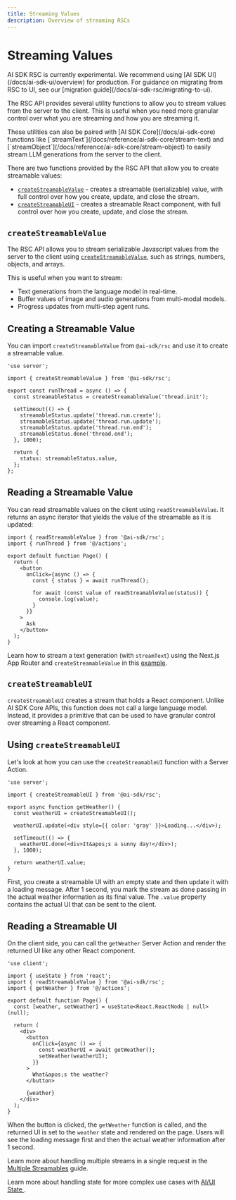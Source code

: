 ```yaml
---
title: Streaming Values
description: Overview of streaming RSCs
---
```



# Streaming Values

<Note type="warning">
  AI SDK RSC is currently experimental. We recommend using [AI SDK
  UI](/docs/ai-sdk-ui/overview) for production. For guidance on migrating from
  RSC to UI, see our [migration guide](/docs/ai-sdk-rsc/migrating-to-ui).
</Note>

The RSC API provides several utility functions to allow you to stream values from the server to the client. This is useful when you need more granular control over what you are streaming and how you are streaming it.

<Note>
  These utilities can also be paired with [AI SDK Core](/docs/ai-sdk-core)
  functions like [`streamText`](/docs/reference/ai-sdk-core/stream-text) and
  [`streamObject`](/docs/reference/ai-sdk-core/stream-object) to easily stream
  LLM generations from the server to the client.
</Note>

There are two functions provided by the RSC API that allow you to create streamable values:

- [`createStreamableValue`](/docs/reference/ai-sdk-rsc/create-streamable-value) - creates a streamable (serializable) value, with full control over how you create, update, and close the stream.
- [`createStreamableUI`](/docs/reference/ai-sdk-rsc/create-streamable-ui) - creates a streamable React component, with full control over how you create, update, and close the stream.

## `createStreamableValue`

The RSC API allows you to stream serializable Javascript values from the server to the client using [`createStreamableValue`](/docs/reference/ai-sdk-rsc/create-streamable-value), such as strings, numbers, objects, and arrays.

This is useful when you want to stream:

- Text generations from the language model in real-time.
- Buffer values of image and audio generations from multi-modal models.
- Progress updates from multi-step agent runs.

## Creating a Streamable Value

You can import `createStreamableValue` from `@ai-sdk/rsc` and use it to create a streamable value.

```tsx file='app/actions.ts'
'use server';

import { createStreamableValue } from '@ai-sdk/rsc';

export const runThread = async () => {
  const streamableStatus = createStreamableValue('thread.init');

  setTimeout(() => {
    streamableStatus.update('thread.run.create');
    streamableStatus.update('thread.run.update');
    streamableStatus.update('thread.run.end');
    streamableStatus.done('thread.end');
  }, 1000);

  return {
    status: streamableStatus.value,
  };
};
```

## Reading a Streamable Value

You can read streamable values on the client using `readStreamableValue`. It returns an async iterator that yields the value of the streamable as it is updated:

```tsx file='app/page.tsx'
import { readStreamableValue } from '@ai-sdk/rsc';
import { runThread } from '@/actions';

export default function Page() {
  return (
    <button
      onClick={async () => {
        const { status } = await runThread();

        for await (const value of readStreamableValue(status)) {
          console.log(value);
        }
      }}
    >
      Ask
    </button>
  );
}
```

Learn how to stream a text generation (with `streamText`) using the Next.js App Router and `createStreamableValue` in this [example](/examples/next-app/basics/streaming-text-generation).

## `createStreamableUI`

`createStreamableUI` creates a stream that holds a React component. Unlike AI SDK Core APIs, this function does not call a large language model. Instead, it provides a primitive that can be used to have granular control over streaming a React component.

## Using `createStreamableUI`

Let's look at how you can use the `createStreamableUI` function with a Server Action.

```tsx filename='app/actions.tsx'
'use server';

import { createStreamableUI } from '@ai-sdk/rsc';

export async function getWeather() {
  const weatherUI = createStreamableUI();

  weatherUI.update(<div style={{ color: 'gray' }}>Loading...</div>);

  setTimeout(() => {
    weatherUI.done(<div>It&apos;s a sunny day!</div>);
  }, 1000);

  return weatherUI.value;
}
```

First, you create a streamable UI with an empty state and then update it with a loading message. After 1 second, you mark the stream as done passing in the actual weather information as its final value. The `.value` property contains the actual UI that can be sent to the client.

## Reading a Streamable UI

On the client side, you can call the `getWeather` Server Action and render the returned UI like any other React component.

```tsx filename='app/page.tsx'
'use client';

import { useState } from 'react';
import { readStreamableValue } from '@ai-sdk/rsc';
import { getWeather } from '@/actions';

export default function Page() {
  const [weather, setWeather] = useState<React.ReactNode | null>(null);

  return (
    <div>
      <button
        onClick={async () => {
          const weatherUI = await getWeather();
          setWeather(weatherUI);
        }}
      >
        What&apos;s the weather?
      </button>

      {weather}
    </div>
  );
}
```

When the button is clicked, the `getWeather` function is called, and the returned UI is set to the `weather` state and rendered on the page. Users will see the loading message first and then the actual weather information after 1 second.

Learn more about handling multiple streams in a single request in the [Multiple Streamables](/docs/advanced/multiple-streamables) guide.

Learn more about handling state for more complex use cases with [ AI/UI State ](/docs/ai-sdk-rsc/generative-ui-state).
